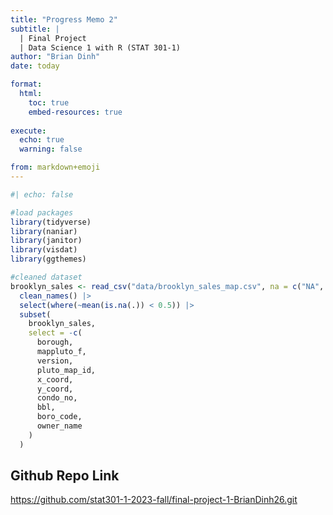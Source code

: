 ```yaml
---
title: "Progress Memo 2"
subtitle: |
  | Final Project 
  | Data Science 1 with R (STAT 301-1)
author: "Brian Dinh"
date: today

format:
  html:
    toc: true
    embed-resources: true
    
execute:
  echo: true
  warning: false

from: markdown+emoji 
---
```

```r
#| echo: false

#load packages
library(tidyverse)
library(naniar)
library(janitor)
library(visdat)
library(ggthemes)

#cleaned dataset
brooklyn_sales <- read_csv("data/brooklyn_sales_map.csv", na = c("NA", "")) |> 
  clean_names() |> 
  select(where(~mean(is.na(.)) < 0.5)) |> 
  subset(
    brooklyn_sales,
    select = -c(
      borough,
      mappluto_f,
      version,
      pluto_map_id,
      x_coord,
      y_coord,
      condo_no,
      bbl,
      boro_code,
      owner_name
    )
  )
```

## Github Repo Link
[https://github.com/stat301-1-2023-fall/final-project-1-BrianDinh26.git](https://github.com/stat301-1-2023-fall/final-project-1-BrianDinh26.git)
